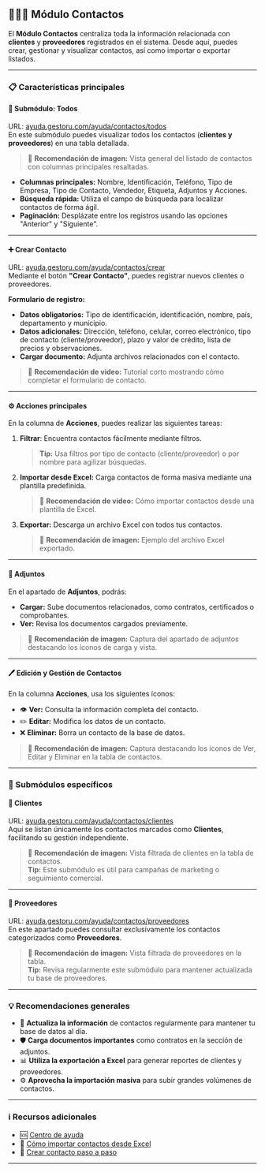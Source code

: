 ## 🧑‍🤝‍🧑 Módulo Contactos  
El **Módulo Contactos** centraliza toda la información relacionada con **clientes** y **proveedores** registrados en el sistema. Desde aquí, puedes crear, gestionar y visualizar contactos, así como importar o exportar listados.  

---

### 📋 Características principales  

#### 📂 Submódulo: Todos  
URL: [ayuda.gestoru.com/ayuda/contactos/todos](https://ayuda.gestoru.com/ayuda/contactos/todos)  
En este submódulo puedes visualizar todos los contactos (**clientes y proveedores**) en una tabla detallada.  

> 📸 **Recomendación de imagen:** Vista general del listado de contactos con columnas principales resaltadas.  

- **Columnas principales:** Nombre, Identificación, Teléfono, Tipo de Empresa, Tipo de Contacto, Vendedor, Etiqueta, Adjuntos y Acciones.  
- **Búsqueda rápida:** Utiliza el campo de búsqueda para localizar contactos de forma ágil.  
- **Paginación:** Desplázate entre los registros usando las opciones "Anterior" y "Siguiente".  

---

#### ➕ Crear Contacto  
URL: [ayuda.gestoru.com/ayuda/contactos/crear](https://ayuda.gestoru.com/ayuda/contactos/crear)  
Mediante el botón **"Crear Contacto"**, puedes registrar nuevos clientes o proveedores.  

**Formulario de registro:**  
- **Datos obligatorios:** Tipo de identificación, identificación, nombre, país, departamento y municipio.  
- **Datos adicionales:** Dirección, teléfono, celular, correo electrónico, tipo de contacto (cliente/proveedor), plazo y valor de crédito, lista de precios y observaciones.  
- **Cargar documento:** Adjunta archivos relacionados con el contacto.  

> 🎥 **Recomendación de video:** Tutorial corto mostrando cómo completar el formulario de contacto.  

---

#### ⚙️ Acciones principales  
En la columna de **Acciones**, puedes realizar las siguientes tareas:  

1. **Filtrar**: Encuentra contactos fácilmente mediante filtros.  
   > **Tip:** Usa filtros por tipo de contacto (cliente/proveedor) o por nombre para agilizar búsquedas.  
   
2. **Importar desde Excel:** Carga contactos de forma masiva mediante una plantilla predefinida.  
   > 🎥 **Recomendación de video:** Cómo importar contactos desde una plantilla de Excel.  
   
3. **Exportar:** Descarga un archivo Excel con todos tus contactos.  
   > 📸 **Recomendación de imagen:** Ejemplo del archivo Excel exportado.  

---

#### 📎 Adjuntos  
En el apartado de **Adjuntos**, podrás:  
- **Cargar:** Sube documentos relacionados, como contratos, certificados o comprobantes.  
- **Ver:** Revisa los documentos cargados previamente.  

> 📸 **Recomendación de imagen:** Captura del apartado de adjuntos destacando los íconos de carga y vista.  

---

#### 🖊️ Edición y Gestión de Contactos  
En la columna **Acciones**, usa los siguientes íconos:  
- 👁️ **Ver:** Consulta la información completa del contacto.  
- ✏️ **Editar:** Modifica los datos de un contacto.  
- ❌ **Eliminar:** Borra un contacto de la base de datos.  

> 📸 **Recomendación de imagen:** Captura destacando los íconos de Ver, Editar y Eliminar en la tabla de contactos.  

---

### 📑 Submódulos específicos  

#### 🧑 Clientes  
URL: [ayuda.gestoru.com/ayuda/contactos/clientes](https://ayuda.gestoru.com/ayuda/contactos/clientes)  
Aquí se listan únicamente los contactos marcados como **Clientes**, facilitando su gestión independiente.  

> 📸 **Recomendación de imagen:** Vista filtrada de clientes en la tabla de contactos.  
> **Tip:** Este submódulo es útil para campañas de marketing o seguimiento comercial.  

---

#### 🏢 Proveedores  
URL: [ayuda.gestoru.com/ayuda/contactos/proveedores](https://ayuda.gestoru.com/ayuda/contactos/proveedores)  
En este apartado puedes consultar exclusivamente los contactos categorizados como **Proveedores**.  

> 📸 **Recomendación de imagen:** Vista filtrada de proveedores en la tabla.  
> **Tip:** Revisa regularmente este submódulo para mantener actualizada tu base de proveedores.  

---

### 💡 Recomendaciones generales  
- 📌 **Actualiza la información** de contactos regularmente para mantener tu base de datos al día.  
- 🛡️ **Carga documentos importantes** como contratos en la sección de adjuntos.  
- 📊 **Utiliza la exportación a Excel** para generar reportes de clientes y proveedores.  
- ⚙️ **Aprovecha la importación masiva** para subir grandes volúmenes de contactos.  

---

### ℹ️ Recursos adicionales  
- 🆘 [Centro de ayuda](https://ayuda.gestoru.com)  
- 📑 [Cómo importar contactos desde Excel](https://ayuda.gestoru.com/ayuda/contactos/importar-excel)  
- 📝 [Crear contacto paso a paso](https://ayuda.gestoru.com/ayuda/contactos/crear)  

---
